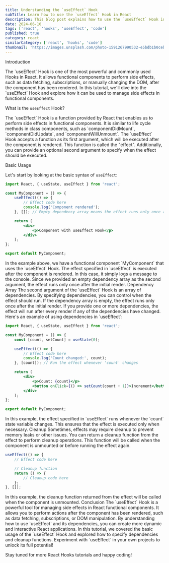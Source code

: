 ```yaml
---
title: Understanding the `useEffect` Hook
subTitle: Learn how to use the `useEffect` Hook in React
description: This blog post explains how to use the `useEffect` Hook in React. We will cover the basics and provide examples to help you understand its usage.
date: 2024-06-10
tags: ['react', 'hooks', 'useEffect', 'code']
published: true
category: react
similarCategory: ['react', 'hooks', 'code']
thumbnail: 'https://images.unsplash.com/photo-1591267990532-e5bdb1b0ceb8?q=80&w=2027&auto=format&fit=crop&ixlib=rb-4.0.3&ixid=M3wxMjA3fDB8MHxwaG90by1wYWdlfHx8fGVufDB8fHx8fA%3D%3D'
---
```


<Heading type="danger">Introduction</Heading>

<Paragraph>
    The `useEffect` Hook is one of the most powerful and commonly used Hooks in React. It allows functional components to perform side effects, such as data fetching, subscriptions, or manually changing the DOM, after the component has been rendered.
</Paragraph>

<Paragraph>
    In this tutorial, we'll dive into the `useEffect` Hook and explore how it can be used to manage side effects in functional components.
</Paragraph>

<Heading>What is the `useEffect` Hook?</Heading>

<Paragraph>
    The `useEffect` Hook is a function provided by React that enables us to perform side effects in functional components. It is similar to life cycle methods in class components, such as `componentDidMount`, `componentDidUpdate`, and `componentWillUnmount`.
</Paragraph>

<Paragraph>
    The `useEffect` Hook accepts a function as its first argument, which will be executed after the component is rendered. This function is called the "effect". Additionally, you can provide an optional second argument to specify when the effect should be executed.
</Paragraph>

<Heading>Basic Usage</Heading>

<Paragraph>Let's start by looking at the basic syntax of `useEffect`:</Paragraph>

```jsx
import React, { useState, useEffect } from 'react';

const MyComponent = () => {
    useEffect(() => {
        // Effect code here
        console.log('Component rendered');
    }, []); // Empty dependency array means the effect runs only once after the initial render

    return (
        <div>
            <p>Component with useEffect Hook</p>
        </div>
    );
};

export default MyComponent;
```
<Paragraph>
    In the example above, we have a functional component `MyComponent` that uses the `useEffect` Hook. The effect specified in `useEffect` is executed after the component is rendered. In this case, it simply logs a message to the console. Since we provided an empty dependency array as the second argument, the effect runs only once after the initial render.
</Paragraph>
<Heading>Dependency Array</Heading>

<Paragraph>
    The second argument of the `useEffect` Hook is an array of dependencies. By specifying dependencies, you can control when the effect should run. If the dependency array is empty, the effect runs only once after the initial render. If you provide one or more dependencies, the effect will run after every render if any of the dependencies have changed.
</Paragraph>
<Paragraph>
    Here's an example of using dependencies in `useEffect`:
</Paragraph>


```jsx
import React, { useState, useEffect } from 'react';

const MyComponent = () => {
    const [count, setCount] = useState(0);

    useEffect(() => {
        // Effect code here
        console.log('Count changed:', count);
    }, [count]); // Run the effect whenever 'count' changes

    return (
        <div>
            <p>Count: {count}</p>
            <button onClick={() => setCount(count + 1)}>Increment</button>
        </div>
    );
};

export default MyComponent;
```

<Paragraph>
    In this example, the effect specified in `useEffect` runs whenever the `count` state variable changes. This ensures that the effect is executed only when necessary.
</Paragraph>
<Heading>Cleanup</Heading>

<Paragraph>
    Sometimes, effects may require cleanup to prevent memory leaks or other issues. You can return a cleanup function from the effect to perform cleanup operations. This function will be called when the component is unmounted or before running the effect again.
</Paragraph>


```jsx
useEffect(() => {
    // Effect code here

    // Cleanup function
    return () => {
        // Cleanup code here
    };
}, []);
```

<Paragraph>
    In this example, the cleanup function returned from the effect will be called when the component is unmounted.
</Paragraph>
<Heading>Conclusion</Heading>

<Paragraph>
    The `useEffect` Hook is a powerful tool for managing side effects in React functional components. It allows you to perform actions after the component has been rendered, such as data fetching, subscriptions, or DOM manipulation. By understanding how to use `useEffect` and its dependencies, you can create more dynamic and interactive React applications.
</Paragraph>

<Paragraph>
    In this tutorial, we covered the basic usage of the `useEffect` Hook and explored how to specify dependencies and cleanup functions. Experiment with `useEffect` in your own projects to unlock its full potential!
</Paragraph>

Stay tuned for more React Hooks tutorials and happy coding!
